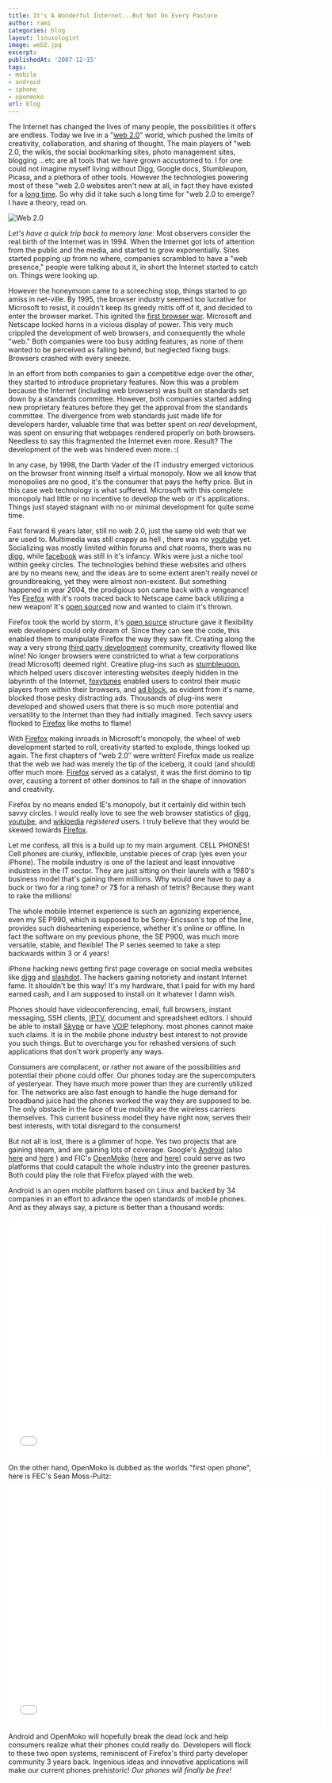 ```yaml
---
title: It's A Wonderful Internet...But Not On Every Pasture
author: rami
categories: blog
layout: linuxologist
image: web2.jpg
excerpt:
publishedAt: '2007-12-15'
tags:
- mobile
- android
- iphone
- openmoko
url: blog
---
```


The Internet has changed the lives of many people, the possibilities it offers are endless. Today we live in a "[web 2.0](http://en.wikipedia.org/wiki/Web_2.0 "web 2.0")" world, which pushed the limits of creativity, collaboration, and sharing of thought. The main players of "web 2.0, the wikis, the social bookmarking sites, photo management sites, blogging ...etc are all tools that we have grown accustomed to. I for one could not imagine myself living without Digg, Google docs, Stumbleupon, Picasa, and a plethora of other tools. However the technologies powering most of these "web 2.0 websites aren't new at all, in fact they have existed for a [long time](http://arstechnica.com/news.ars/post/20060901-7650.html). So why did it take such a long time for "web 2.0 to emerge? I have a theory, read on.

![Web 2.0](/assets/images/content/blog/web2.jpg)

_Let's have a quick trip back to memory lane_: Most observers consider the real birth of the Internet was in 1994\. When the Internet got lots of attention from the public and the media, and started to grow exponentially. Sites started popping up from no where, companies scrambled to have a "web presence," people were talking about it, in short the Internet started to catch on. Things were looking up.

However the honeymoon came to a screeching stop, things started to go amiss in net-ville. By 1995, the browser industry seemed too lucrative for Microsoft to resist, it couldn't keep its greedy mitts off of it, and decided to enter the browser market. This ignited the [first browser war](http://en.wikipedia.org/wiki/Browser_wars "first browser war"). Microsoft and Netscape locked horns in a vicious display of power. This very much crippled the development of web browsers, and consequently the whole "web." Both companies were too busy adding features, as none of them wanted to be perceived as falling behind, but neglected fixing bugs. Browsers crashed with every sneeze.

In an effort from both companies to gain a competitive edge over the other, they started to introduce proprietary features. Now this was a problem because the Internet (including web browsers) was built on standards set down by a standards committee. However, both companies started adding new proprietary features before they get the approval from the standards committee. The divergence from web standards just made life for developers harder, valuable time that was better spent on _real_ development, was spent on ensuring that webpages rendered properly on both browsers. Needless to say this fragmented the Internet even more. Result? The development of the web was hindered even more. :( 

In any case, by 1998, the Darth Vader of the IT industry emerged victorious on the browser front winning itself a virtual monopoly. Now we all know that monopolies are no good, it's the consumer that pays the hefty price. But in this case web technology is what suffered. Microsoft with this complete monopoly had little or no incentive to develop the web or it's applications. Things just stayed stagnant with no or minimal development for quite some time.

Fast forward 6 years later, still no web 2.0, just the same old web that we are used to. Multimedia was still crappy as hell , there was no [youtube](http://www.youtube.com "youtube") yet. Socializing was mostly limited within forums and chat rooms, there was no [digg](http://www.digg.com "digg"), while [facebook](http://www.facebook.com "facebook") was still in it's infancy. Wikis were just a niche tool within geeky circles. The technologies behind these websites and others are by no means new, and the ideas are to some extent aren't really novel or groundbreaking, yet they were almost non-existent. But something happened in year 2004, the prodigious son came back with a vengeance! Yes [Firefox](http://www.mozilla.com/en-US/firefox/ "Firefox") with it's roots traced back to Netscape came back utilizing a new weapon! It's [open sourced](http://en.wikipedia.org/wiki/Open_source "open sourced") now and wanted to claim it's thrown.

Firefox took the world by storm, it's [open source](http://en.wikipedia.org/wiki/Open_source "open source") structure gave it flexibility web developers could only dream of. Since they can see the code, this enabled them to manipulate Firefox the way they saw fit. Creating along the way a very strong [third party development](http://en.wikipedia.org/wiki/Third_party_developer "third party development") community, creativity flowed like wine! No longer browsers were constricted to what a few corporations (read Microsoft) deemed right. Creative plug-ins such as [stumbleupon](http://en.wikipedia.org/wiki/StumbleUpon "stumbleupon"), which helped users discover interesting websites deeply hidden in the labyrinth of the Internet, [foxytunes](http://en.wikipedia.org/wiki/FoxyTunes "foxytunes") enabled users to control their music players from within their browsers, and [ad block](http://en.wikipedia.org/wiki/Adblock_Plus "ad block"), as evident from it's name, blocked those pesky distracting ads. Thousands of plug-ins were developed and showed users that there is so much more potential and versatility to the Internet than they had initially imagined. Tech savvy users flocked to [Firefox](http://www.mozilla.com/en-US/firefox/ "Firefox") like moths to flame!

With [Firefox](http://www.mozilla.com/en-US/firefox/ "Firefox") making inroads in Microsoft's monopoly, the wheel of web development started to roll, creativity started to explode, things looked up again. The first chapters of "web 2.0″ were written! Firefox made us realize that the web we had was merely the tip of the iceberg, it could (and should) offer much more. [Firefox](http://www.mozilla.com/en-US/firefox/ "Firefox") served as a catalyst, it was the first domino to tip over, causing a torrent of other dominos to fall in the shape of innovation and creativity.

Firefox by no means ended IE's monopoly, but it certainly did within tech savvy circles. I would really love to see the web browser statistics of [digg](http://www.digg.com "digg"), [youtube](http://www.youtube.com "youtube"), and [wikipedia](http://www.wikipedia.com "wikipedia") _registered_ users. I truly believe that they would be skewed towards [Firefox](http://www.mozilla.com/en-US/firefox/ "Firefox").

Let me confess, all this is a build up to my main argument. CELL PHONES! Cell phones are clunky, inflexible, unstable pieces of crap (yes even your iPhone). The mobile industry is one of the laziest and least innovative industries in the IT sector. They are just sitting on their laurels with a 1980's business model that's gaining them millions. Why would one have to pay a buck or two for a ring tone? or 7$ for a rehash of tetris? Because they want to rake the millions!

The whole mobile Internet experience is such an agonizing experience, even my SE P990, which is supposed to be Sony-Ericsson's top of the line, provides such disheartening experience, whether it's online or offline. In fact the software on my previous phone, the SE P900, was much more versatile, stable, and flexible! The P series seemed to take a step backwards within 3 or 4 years!

iPhone hacking news getting first page coverage on social media websites like [digg](http://www.digg.com "digg") and [slashdot](http://www.slashdot.com "slashdot"). The hackers gaining notoriety and instant Internet fame. It shouldn't be this way! It's my hardware, that I paid for with my hard earned cash, and I am supposed to install on it whatever I damn wish.

Phones should have videoconferencing, email, full browsers, instant messaging, SSH clients, [IPTV](http://en.wikipedia.org/wiki/iptv "IPTV"), document and spreadsheet editors. I should be able to install [Skype](http://www.skype.com "Skype") or have [VOIP](http://en.wikipedia.org/wiki/Voip "VOIP") telephony. most phones cannot make such claims. It is in the mobile phone industry best interest to not provide you such things. But to overcharge you for rehashed versions of such applications that don't work properly any ways.

Consumers are complacent, or rather not aware of the possibilities and potential their phone could offer. Our phones today are the supercomputers of yesteryear. They have much more power than they are currently utilized for. The networks are also fast enough to handle the huge demand for broadband juice had the phones worked the way they are supposed to be. The only obstacle in the face of true mobility are the wireless carriers themselves. This current business model they have right now, serves their best interests, with total disregard to the consumers!

But not all is lost, there is a glimmer of hope. Yes two projects that are gaining steam, and are gaining lots of coverage. Google's [Android](http://code.google.com/android/what-is-android.html "Android") (also [here](http://www.openhandsetalliance.com/android_overview.html "here") and [here](http://googleandroidblog.blogspot.com/ "here") ) and FIC's [OpenMoko](http://www.openmoko.org/ "OpenMoko") ([here](http://www.youtube.com/watch?v=jRvtAAXTIlg "here") and [here](http://planet.openmoko.org/ "here")) could serve as two platforms that could catapult the whole industry into the greener pastures. Both could play the role that Firefox played with the web.

Android is an open mobile platform based on Linux and backed by 34 companies in an effort to advance the open standards of mobile phones. And as they always say, a picture is better than a thousand words:

<iframe width="640" height="480" src="//www.youtube.com/embed/1FJHYqE0RDg" frameborder="0" allowfullscreen></iframe>

On the other hand, OpenMoko is dubbed as the worlds "first open phone", here is FEC's Sean Moss-Pultz:

<iframe width="640" height="480" src="//www.youtube.com/embed/jRvtAAXTIlg" frameborder="0" allowfullscreen></iframe>

Android and OpenMoko will hopefully break the dead lock and help consumers realize what their phones could really do. Developers will flock to these two open systems, reminiscent of Firefox's third party developer community 3 years back. Ingenious ideas and innovative applications will make our current phones prehistoric! _Our phones will finally be free!_
